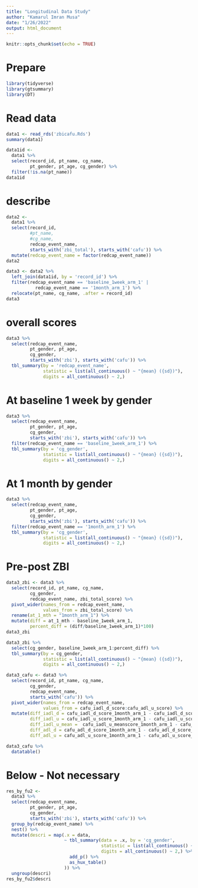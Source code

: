 ```yaml
---
title: "Longitudinal Data Study"
author: "Kamarul Imran Musa"
date: "1/26/2022"
output: html_document
---
```


```r
knitr::opts_chunk$set(echo = TRUE)
```

# Prepare

```r
library(tidyverse)
library(gtsummary)
library(DT)
```

# Read data

```r
data1 <- read_rds('zbicafu.Rds')
summary(data1)
```



```r
data1id <- 
  data1 %>%
  select(record_id, pt_name, cg_name, 
         pt_gender, pt_age, cg_gender) %>%
  filter(!is.na(pt_name))
data1id
```


# describe

```r
data2 <- 
  data1 %>%
  select(record_id, 
         #pt_name,
         #cg_name,
         redcap_event_name, 
         starts_with('zbi_total'), starts_with('cafu')) %>%
  mutate(redcap_event_name = factor(redcap_event_name)) 
data2
```

```r
data3 <- data2 %>%
  left_join(data1id, by = 'record_id') %>%
  filter(redcap_event_name == 'baseline_1week_arm_1' | 
           redcap_event_name == '1month_arm_1') %>%
  relocate(pt_name, cg_name, .after = record_id)
data3
```


# overall scores 

```r
data3 %>%
  select(redcap_event_name, 
         pt_gender, pt_age, 
         cg_gender, 
         starts_with('zbi'), starts_with('cafu')) %>%
  tbl_summary(by = 'redcap_event_name',
              statistic = list(all_continuous() ~ "{mean} ({sd})"),
              digits = all_continuous() ~ 2,)
```

# At baseline 1 week by gender

```r
data3 %>%
  select(redcap_event_name, 
         pt_gender, pt_age, 
         cg_gender, 
         starts_with('zbi'), starts_with('cafu')) %>%
  filter(redcap_event_name == 'baseline_1week_arm_1') %>%
  tbl_summary(by = 'cg_gender',
              statistic = list(all_continuous() ~ "{mean} ({sd})"), 
              digits = all_continuous() ~ 2,)
```
# At 1 month by gender

```r
data3 %>%
  select(redcap_event_name, 
         pt_gender, pt_age, 
         cg_gender, 
         starts_with('zbi'), starts_with('cafu')) %>%
  filter(redcap_event_name == '1month_arm_1') %>%
  tbl_summary(by = 'cg_gender',
              statistic = list(all_continuous() ~ "{mean} ({sd})"), 
              digits = all_continuous() ~ 2,)
```
# Pre-post ZBI

```r
data3_zbi <- data3 %>%
  select(record_id, pt_name, cg_name, 
         cg_gender, 
         redcap_event_name, zbi_total_score) %>%
  pivot_wider(names_from = redcap_event_name,
              values_from = zbi_total_score) %>%
  rename(at_1_mth = "1month_arm_1") %>%
  mutate(diff = at_1_mth - baseline_1week_arm_1,
         percent_diff = (diff/baseline_1week_arm_1)*100)
data3_zbi
```

```r
data3_zbi %>%
  select(cg_gender, baseline_1week_arm_1:percent_diff) %>%
  tbl_summary(by = cg_gender,
              statistic = list(all_continuous() ~ "{mean} ({sd})"), 
              digits = all_continuous() ~ 2,)

```

```r
data3_cafu <- data3 %>%
  select(record_id, pt_name, cg_name, 
         cg_gender, 
         redcap_event_name, 
         starts_with('cafu')) %>%
  pivot_wider(names_from = redcap_event_name,
              values_from = cafu_iadl_d_score:cafu_adl_u_score) %>%
  mutate(diff_iadl_d = cafu_iadl_d_score_1month_arm_1 - cafu_iadl_d_score_baseline_1week_arm_1,
         diff_iadl_u = cafu_iadl_u_score_1month_arm_1 - cafu_iadl_u_score_baseline_1week_arm_1,
         diff_iadl_u_mean =  cafu_iadl_u_meanscore_1month_arm_1 - cafu_iadl_u_meanscore_baseline_1week_arm_1, 
         diff_adl_d = cafu_adl_d_score_1month_arm_1 - cafu_adl_d_score_baseline_1week_arm_1, 
         diff_adl_u = cafu_adl_u_score_1month_arm_1 - cafu_adl_u_score_baseline_1week_arm_1)

data3_cafu %>%
  datatable()
```

# Below - Not necessary

```r
res_by_fu2 <- 
  data3 %>%
  select(redcap_event_name, 
         pt_gender, pt_age, 
         cg_gender, 
         starts_with('zbi'), starts_with('cafu')) %>%
  group_by(redcap_event_name) %>%
  nest() %>%
  mutate(descri = map(.x = data, 
                      ~ tbl_summary(data = .x, by = 'cg_gender', 
                                    statistic = list(all_continuous() ~ "{mean} ({sd})"), 
                                    digits = all_continuous() ~ 2,) %>%
                        add_p() %>%
                        as_hux_table()
                      )) %>%
  ungroup(descri)
res_by_fu2$descri
```


